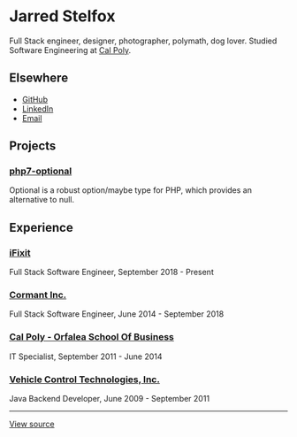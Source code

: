# Jarred Stelfox

Full Stack engineer, designer, photographer, polymath, dog lover. Studied Software Engineering at [Cal Poly](https://calpoly.edu).

## Elsewhere

- [GitHub](https://github.com/jarstelfox)
- [LinkedIn](https://www.linkedin.com/in/jarstelfox)
- [Email](mailto:jarstelfox@mac.com)

## Projects

### [php7-optional](https://github.com/iFixit/php7-optional)

Optional is a robust option/maybe type for PHP, which provides an alternative to null.

## Experience

### [iFixit](https://ifixit.com)

Full Stack Software Engineer, September 2018 - Present

### [Cormant Inc.](https://cormant.com/)

Full Stack Software Engineer, June 2014 - September 2018

### [Cal Poly - Orfalea School Of Business](https://www.cob.calpoly.edu/)

IT Specialist, September 2011 - June 2014

### [Vehicle Control Technologies, Inc.](http://www.vctinc.com/)

Java Backend Developer, June 2009 - September 2011


---

[View source](https://github.com/jarstelfox/jarredstelfox.io/)